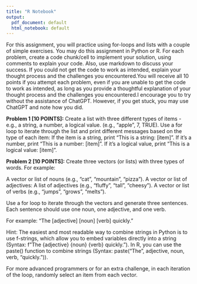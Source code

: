 ```yaml
---
title: "R Notebook"
output:
  pdf_document: default
  html_notebook: default
---
```



For this assignment, you will practice using for-loops and lists with a couple of simple exercises. You may do this assignment in Python or R. For each problem, create a code chunk/cell to implement your solution, using comments to explain your code. Also, use markdown to discuss your success. If you could not get the code to work as intended, explain your thought process and the challenges you encountered.You will receive all 10 points if you attempt each problem, even if you are unable to get the code to work as intended, as long as you provide a thoughtful explanation of your thought process and the challenges you encountered.I encourage you to try without the assistance of ChatGPT. However, if you get stuck, you may use ChatGPT and note how you did. 

**Problem 1 [10 POINTS]:** Create a list with three different types of items - e.g.,  a string, a number, a logical value. (e.g., "apple", 7, TRUE). Use a for loop to iterate through the list and print different messages based on the type of each item:
If the item is a string, print "This is a string: [item]".
If it’s a number, print "This is a number: [item]".
If it’s a logical value, print "This is a logical value: [item]".



**Problem 2 [10 POINTS]:** Create three vectors (or lists) with three types of words. For example:

A vector or list of nouns (e.g., "cat", "mountain", "pizza").
A vector or list of adjectives: A list of adjectives (e.g., "fluffy", "tall", "cheesy").
A vector or list of verbs (e.g., "jumps", "grows", "melts").

Use a for loop to iterate through the vectors and generate three sentences. Each sentence should use one noun, one adjective, and one verb.

For example: "The [adjective] [noun] [verb] quickly."

Hint: The easiest and most readable way to combine strings in Python is to use f-strings, which allow you to embed variables directly into a string (Syntax: f"The {adjective} {noun} {verb} quickly."). In R, you can use the paste() function to combine strings (Syntax: paste("The", adjective, noun, verb, "quickly.")).

For more advanced programmers or for an extra challenge, in each iteration of the loop, randomly select an item from each vector.




